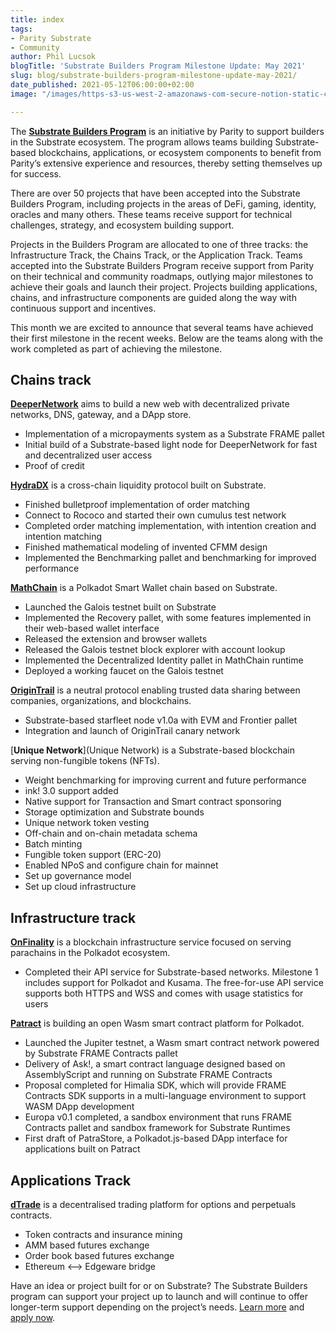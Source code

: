 ```yaml
---
title: index
tags:
- Parity Substrate
- Community
author: Phil Lucsok
blogTitle: 'Substrate Builders Program Milestone Update: May 2021'
slug: blog/substrate-builders-program-milestone-update-may-2021/
date_published: 2021-05-12T06:00:00+02:00
image: "/images/https-s3-us-west-2-amazonaws-com-secure-notion-static-com-99f1da09-305b-4be1-8fc3-5d9a48717296-sbp_blog-25.png"

---
```

The [**Substrate Builders Program**](https://www.substrate.io/builders-program/) is an initiative by Parity to support builders in the Substrate ecosystem. The program allows teams building Substrate-based blockchains, applications, or ecosystem components to benefit from Parity’s extensive experience and resources, thereby setting themselves up for success.

There are over 50 projects that have been accepted into the Substrate Builders Program, including projects in the areas of DeFi, gaming, identity, oracles and many others. These teams receive support for technical challenges, strategy, and ecosystem building support.

Projects in the Builders Program are allocated to one of three tracks: the Infrastructure Track, the Chains Track, or the Application Track. Teams accepted into the Substrate Builders Program receive support from Parity on their technical and community roadmaps, outlying major milestones to achieve their goals and launch their project. Projects building applications, chains, and infrastructure components are guided along the way with continuous support and incentives.

This month we are excited to announce that several teams have achieved their first milestone in the recent weeks. Below are the teams along with the work completed as part of achieving the milestone.

## Chains track

[**DeeperNetwork**](https://deeper.network/) aims to build a new web with decentralized private networks, DNS, gateway, and a DApp store.

* Implementation of a micropayments system as a Substrate FRAME pallet
* Initial build of a Substrate-based light node for DeeperNetwork for fast and decentralized user access
* Proof of credit

[**HydraDX**](https://hydradx.io/) is a cross-chain liquidity protocol built on Substrate.

* Finished bulletproof implementation of order matching
* Connect to Rococo and started their own cumulus test network
* Completed order matching implementation, with intention creation and intention matching
* Finished mathematical modeling of invented CFMM design
* Implemented the Benchmarking pallet and benchmarking for improved performance

[**MathChain**](https://mathchain.org/en/) is a Polkadot Smart Wallet chain based on Substrate.

* Launched the Galois testnet built on Substrate
* Implemented the Recovery pallet, with some features implemented in their web-based wallet interface
* Released the extension and browser wallets
* Released the Galois testnet block explorer with account lookup
* Implemented the Decentralized Identity pallet in MathChain runtime
* Deployed a working faucet on the Galois testnet

[**OriginTrail**](https://origintrail.io/) is a neutral protocol enabling trusted data sharing between companies, organizations, and blockchains.

* Substrate-based starfleet node v1.0a with EVM and Frontier pallet
* Integration and launch of OriginTrail canary network

[**Unique Network**](Unique Network) is a Substrate-based blockchain serving non-fungible tokens (NFTs).

* Weight benchmarking for improving current and future performance
* ink! 3.0 support added
* Native support for Transaction and Smart contract sponsoring
* Storage optimization and Substrate bounds
* Unique network token vesting
* Off-chain and on-chain metadata schema
* Batch minting
* Fungible token support (ERC-20)
* Enabled NPoS and configure chain for mainnet
* Set up governance model
* Set up cloud infrastructure

## Infrastructure track

[**OnFinality**](https://www.onfinality.io/) is a blockchain infrastructure service focused on serving parachains in the Polkadot ecosystem.

* Completed their API service for Substrate-based networks. Milestone 1 includes support for Polkadot and Kusama. The free-for-use API service supports both HTTPS and WSS and comes with usage statistics for users

[**Patract**](https://patract.io/) is building an open Wasm smart contract platform for Polkadot.

* Launched the Jupiter testnet, a Wasm smart contract network powered by Substrate FRAME Contracts pallet
* Delivery of Ask!, a smart contract language designed based on AssemblyScript and running on Substrate FRAME Contracts
* Proposal completed for Himalia SDK, which will provide FRAME Contracts SDK supports in a multi-language environment to support WASM DApp development
* Europa v0.1 completed, a sandbox environment that runs FRAME Contracts pallet and sandbox framework for Substrate Runtimes
* First draft of PatraStore, a Polkadot.js-based DApp interface for applications built on Patract

## Applications Track

[**dTrade**](https://dtrade.org/) is a decentralised trading platform for options and perpetuals contracts.

* Token contracts and insurance mining
* AMM based futures exchange
* Order book based futures exchange
* Ethereum <--> Edgeware bridge

Have an idea or project built for or on Substrate? The Substrate Builders program can support your project up to launch and will continue to offer longer-term support depending on the project’s needs. [Learn more](https://www.substrate.io/builders-program/) and [apply now](https://docs.google.com/forms/d/e/1FAIpQLSfEYJE3X0RQs3Kucqthe4D8zyUcV1yEvyIw98L2X9_78b4BVA/viewform).